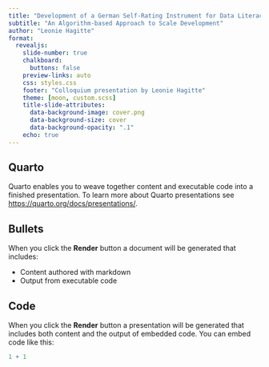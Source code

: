 ```yaml
---
title: "Development of a German Self-Rating Instrument for Data Literacy"
subtitle: "An Algorithm-based Approach to Scale Development"
author: "Leonie Hagitte"
format:
  revealjs: 
    slide-number: true
    chalkboard: 
      buttons: false
    preview-links: auto
    css: styles.css
    footer: "Colloquium presentation by Leonie Hagitte"
    theme: [moon, custom.scss]
    title-slide-attributes:
      data-background-image: cover.png
      data-background-size: cover
      data-background-opacity: ".1"
    echo: true
---
```


## Quarto

Quarto enables you to weave together content and executable code into a finished presentation. To learn more about Quarto presentations see <https://quarto.org/docs/presentations/>.

## Bullets

When you click the **Render** button a document will be generated that includes:

-   Content authored with markdown
-   Output from executable code

## Code

When you click the **Render** button a presentation will be generated that includes both content and the output of embedded code. You can embed code like this:

```r
1 + 1
```
